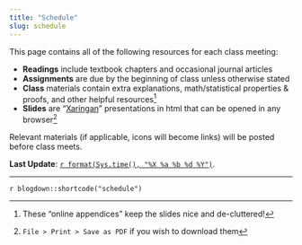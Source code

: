 ```yaml
---
title: "Schedule"
slug: schedule
---
```


This page contains all of the following resources for each class meeting: 

- <i class="fas fa-book-reader"></i> **Readings** include textbook chapters and occasional journal articles
- <i class="fas fa-laptop-code"></i> **Assignments** are due by the beginning of class unless otherwise stated
- <i class="fas fa-info-circle"></i> **Class** materials contain extra explanations, math/statistical properties & proofs, and other helpful resources^[These "online appendices" keep the slides nice and de-cluttered!]
- <i class="fas fa-chalkboard-teacher"></i> **Slides** are "[Xaringan](https://github.com/yihui/xaringan)" presentations in html that can be opened in any browser^[`File > Print > Save as PDF` if you wish to download them]

Relevant materials (if applicable, icons will become links) will be posted before class meets.

**Last Update**: [`r format(Sys.time(), "%X %a %b %d %Y")`](https://github.com/ryansafner/devF19/commits/master).

---

`r blogdown::shortcode("schedule")`
